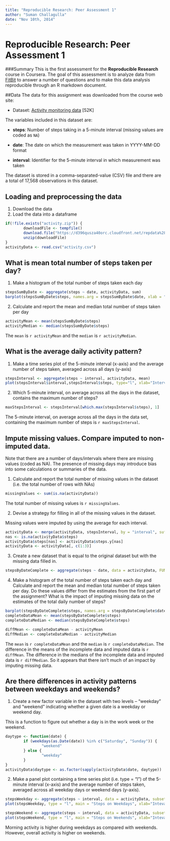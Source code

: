 ```yaml
---
title: "Reproducible Research: Peer Assessment 1" 
author: "Suman Challagulla"
date: "Nov 10th, 2014"
---
```


# Reproducible Research: Peer Assessment 1

###Summary
This is the first assessment for the **Reproducible Research** course in Coursera. The goal of this assessment is to analyze data from [FitBit](http://fitbit.com) to answer a number of questions and to make this data analysis reproducible through an R markdown document. 

##Data
The data for this assignment was downloaded from the course web site:

* Dataset: [Activity monitoring data](https://d396qusza40orc.cloudfront.net/repdata%2Fdata%2Factivity.zip) [52K]

The variables included in this dataset are:

* **steps**: Number of steps taking in a 5-minute interval (missing
    values are coded as `NA`)

* **date**: The date on which the measurement was taken in YYYY-MM-DD
    format

* **interval**: Identifier for the 5-minute interval in which
    measurement was taken

The dataset is stored in a comma-separated-value (CSV) file and there are a total of 17,568 observations in this dataset.

## Loading and preprocessing the data
1. Download the data
2. Load the data into a dataframe

```r
if(!file.exists("activity.zip")) {
        downloadFile <- tempfile()
        download.file("https://d396qusza40orc.cloudfront.net/repdata%2Fdata%2Factivity.zip", dwonloadFile)
        unzip(downloadFile)
}
activityData <- read.csv("activity.csv")
```

## What is mean total number of steps taken per day?
1. Make a histogram of the total number of steps taken each day
    
```r
stepsSumByDate <- aggregate(steps ~ date, activityData, sum)
barplot(stepsSumByDate$steps, names.arg = stepsSumByDate$date, xlab = "Date", ylab = "Steps", main = "Total Steps by Day")
```

2. Calculate and report the mean and median total number of steps taken per day
```r
activityMean <- mean(stepsSumByDate$steps)
activityMedian <- median(stepsSumByDate$steps)
```
The `mean` is `r activityMean` and the `median` is `r activityMedian`.

## What is the average daily activity pattern?
1. Make a time series plot of the 5-minute interval (x-axis) and the average number of steps taken, averaged across all days (y-axis)
```r
stepsInterval <- aggregate(steps ~ interval, activityData, mean)
plot(stepsInterval$interval,stepsInterval$steps, type="l", xlab="Interval", ylab="Number of Steps",main="Average Number of Steps by Interval Each Day")
```

2. Which 5-minute interval, on average across all the days in the dataset, contains the maximum number of steps?
```r
maxStepsInterval <- stepsInterval[which.max(stepsInterval$steps), 1]
```
The 5-minute interval, on average across all the days in the data set, containing the maximum number of steps is `r maxStepsInterval`.

## Impute missing values. Compare imputed to non-imputed data.
Note that there are a number of days/intervals where there are missing values (coded as NA). The presence of missing days may introduce bias into some calculations or summaries of the data.

1. Calculate and report the total number of missing values in the dataset (i.e. the total number of rows with NAs)

```r
missingValues <- sum(is.na(activityData))
```
The total number of missing values is `r missingValues`.

2. Devise a strategy for filling in all of the missing values in the dataset. 

Missing values were imputed by using the average for each interval. 

```r
activityData <- merge(activityData, stepsInterval, by = "interval", suffixes = c("", ".y"))
nas <- is.na(activityData$steps)
activityData$steps[nas] <- activityData$steps.y[nas]
activityData <- activityData[, c(1:3)]
```

3. Create a new dataset that is equal to the original dataset but with the missing data filled in.

```r
stepsByDateComplete <- aggregate(steps ~ date, data = activityData, FUN = sum)
```

4. Make a histogram of the total number of steps taken each day and Calculate and report the mean and median total number of steps taken per day. Do these values differ from the estimates from the first part of the assignment? What is the impact of imputing missing data on the estimates of the total daily number of steps?

```r
barplot(stepsByDateComplete$steps, names.arg = stepsByDateComplete$date, xlab = "Date", ylab = "Number of Steps")
completeDataMean <- mean(stepsByDateComplete$steps)
completeDataMedian <- median(stepsByDateComplete$steps)

diffMean <- completeDataMean - activityMean
diffMedian <- completeDataMedian - activityMedian
```
The `mean` is `r completeDataMean` and the `median` is `r completeDataMedian`.
The difference in the means of the incomplete data and imputed data is `r diffMean`. 
The difference in the medians of the incomplete data and imputed data is `r diffMedian`. 
So it appears that there isn't much of an impact by imputing missing data. 

## Are there differences in activity patterns between weekdays and weekends?
1. Create a new factor variable in the dataset with two levels – “weekday” and “weekend” indicating whether a given date is a weekday or weekend day.

This is a function to figure out whether a day is in the work week or the weekend. 
``` r
daytype <- function(date) {
        if (weekdays(as.Date(date)) %in% c("Saturday", "Sunday")) {
                "weekend"
        } else {
                "weekday"
        }
}
activityData$daytype <- as.factor(sapply(activityData$date, daytype))
```

2. Make a panel plot containing a time series plot (i.e. type = "l") of the 5-minute interval (x-axis) and the average number of steps taken, averaged across all weekday days or weekend days (y-axis).

```r
stepsWeekday <- aggregate(steps ~ interval, data = activityData, subset = activityData$daytype == "weekday", FUN = mean)
plot(stepsWeekday, type = "l", main = "Steps on Weekdays", xlab="Inteval", ylab="Steps")

stepsWeekend <- aggregate(steps ~ interval, data = activityData, subset = activityData$daytype == "weekend", FUN = mean)
plot(stepsWeekend, type = "l", main = "Steps on Weekends", xlab="Inteval", ylab="Steps")
```

Morning activity is higher during weekdays as compared with weekends. However, overall activity is higher on weekends.